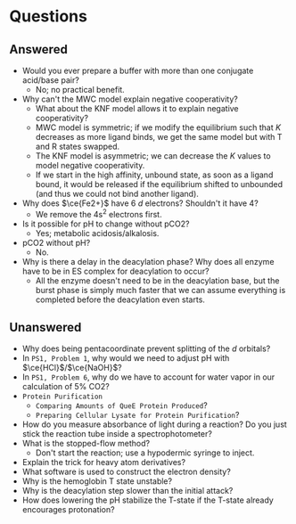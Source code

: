 # Questions

## Answered
- Would you ever prepare a buffer with more than one conjugate acid/base pair?
  - No; no practical benefit.
- Why can't the MWC model explain negative cooperativity?
  - What about the KNF model allows it to explain negative cooperativity?
  - MWC model is symmetric; if we modify the equilibrium such that $K$ decreases as more ligand binds, we get the same model but with T and R states swapped.
  - The KNF model is asymmetric; we can decrease the $K$ values to model negative cooperativity.
  - If we start in the high affinity, unbound state, as soon as a ligand bound, it would be released if the equilibrium shifted to unbounded (and thus we could not bind another ligand).
- Why does $\ce{Fe2+}$ have 6 _d_ electrons? Shouldn't it have 4?
  - We remove the $\mathrm{4s^2}$ electrons first.
- Is it possible for pH to change without pCO2?
  - Yes; metabolic acidosis/alkalosis.
- pCO2 without pH?
  - No.
- Why is there a delay in the deacylation phase? Why does all enzyme have to be in ES complex for deacylation to occur?
  - All the enzyme doesn't need to be in the deacylation base, but the burst phase is simply much faster that we can assume everything is completed before the deacylation even starts.

## Unanswered
- Why does being pentacoordinate prevent splitting of the _d_ orbitals?
- In `PS1, Problem 1`, why would we need to adjust pH with $\ce{HCl}$/$\ce{NaOH}$?
- In `PS1, Problem 6`, why do we have to account for water vapor in our calculation of 5% CO2?
- `Protein Purification`
  - `Comparing Amounts of QueE Protein Produced`?
  - `Preparing Cellular Lysate for Protein Purification`?
- How do you measure absorbance of light during a reaction? Do you just stick the reaction tube inside a spectrophotometer?
- What is the stopped-flow method?
  - Don't start the reaction; use a hypodermic syringe to inject.
- Explain the trick for heavy atom derivatives?
- What software is used to construct the electron density?
- Why is the hemoglobin T state unstable?
- Why is the deacylation step slower than the initial attack?
- How does lowering the pH stabilize the T-state if the T-state already encourages protonation?